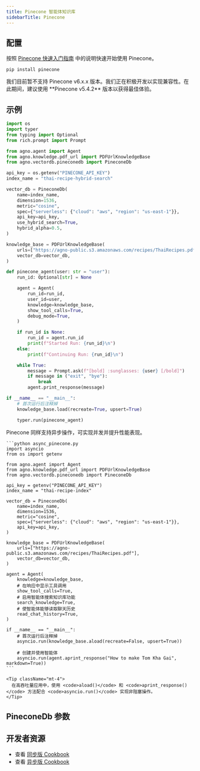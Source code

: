 ```yaml
---
title: Pinecone 智能体知识库
sidebarTitle: Pinecone
---
```

## 配置

按照 [Pinecone 快速入门指南](https://docs.pinecone.io/guides/get-started/quickstart) 中的说明快速开始使用 Pinecone。

```shell
pip install pinecone
```

<Info>
  我们目前暂不支持 Pinecone v6.x.x 版本。我们正在积极开发以实现兼容性。在此期间，建议使用 **Pinecone v5.4.2** 版本以获得最佳体验。
</Info>

## 示例

```python agent_with_knowledge.py
import os
import typer
from typing import Optional
from rich.prompt import Prompt

from agno.agent import Agent
from agno.knowledge.pdf_url import PDFUrlKnowledgeBase
from agno.vectordb.pineconedb import PineconeDb

api_key = os.getenv("PINECONE_API_KEY")
index_name = "thai-recipe-hybrid-search"

vector_db = PineconeDb(
    name=index_name,
    dimension=1536,
    metric="cosine",
    spec={"serverless": {"cloud": "aws", "region": "us-east-1"}},
    api_key=api_key,
    use_hybrid_search=True,
    hybrid_alpha=0.5,
)

knowledge_base = PDFUrlKnowledgeBase(
    urls=["https://agno-public.s3.amazonaws.com/recipes/ThaiRecipes.pdf"],
    vector_db=vector_db,
)

def pinecone_agent(user: str = "user"):
    run_id: Optional[str] = None

    agent = Agent(
        run_id=run_id,
        user_id=user,
        knowledge=knowledge_base,
        show_tool_calls=True,
        debug_mode=True,
    )

    if run_id is None:
        run_id = agent.run_id
        print(f"Started Run: {run_id}\n")
    else:
        print(f"Continuing Run: {run_id}\n")

    while True:
        message = Prompt.ask(f"[bold] :sunglasses: {user} [/bold]")
        if message in ("exit", "bye"):
            break
        agent.print_response(message)

if __name__ == "__main__":
    # 首次运行后注释掉
    knowledge_base.load(recreate=True, upsert=True)

    typer.run(pinecone_agent)
```

<Card title="异步支持 ⚡">
  <div className="mt-2">
    <p>
      Pinecone 同样支持异步操作，可实现并发并提升性能表现。
    </p>
    
    ```python async_pinecone.py
    import asyncio
    from os import getenv

    from agno.agent import Agent
    from agno.knowledge.pdf_url import PDFUrlKnowledgeBase
    from agno.vectordb.pineconedb import PineconeDb

    api_key = getenv("PINECONE_API_KEY")
    index_name = "thai-recipe-index"

    vector_db = PineconeDb(
        name=index_name,
        dimension=1536,
        metric="cosine",
        spec={"serverless": {"cloud": "aws", "region": "us-east-1"}},
        api_key=api_key,
    )

    knowledge_base = PDFUrlKnowledgeBase(
        urls=["https://agno-public.s3.amazonaws.com/recipes/ThaiRecipes.pdf"],
        vector_db=vector_db,
    )

    agent = Agent(
        knowledge=knowledge_base,
        # 在响应中显示工具调用
        show_tool_calls=True,
        # 启用智能体搜索知识库功能
        search_knowledge=True,
        # 使智能体能够读取聊天历史
        read_chat_history=True,
    )

    if __name__ == "__main__":
        # 首次运行后注释掉
        asyncio.run(knowledge_base.aload(recreate=False, upsert=True))

        # 创建并使用智能体
        asyncio.run(agent.aprint_response("How to make Tom Kha Gai", markdown=True))
    ```
    
    <Tip className="mt-4">
      在高吞吐量应用中，使用 <code>aload()</code> 和 <code>aprint_response()</code> 方法配合 <code>asyncio.run()</code> 实现非阻塞操作。
    </Tip>
  </div>
</Card>

## PineconeDb 参数

<Snippet file="vectordb_pineconedb_params.mdx" />

## 开发者资源

- 查看 [同步版 Cookbook](https://github.com/agno-agi/agno/blob/main/cookbook/agent_concepts/knowledge/vector_dbs/pinecone_db/pinecone_db.py)
- 查看 [异步版 Cookbook](https://github.com/agno-agi/agno/blob/main/cookbook/agent_concepts/knowledge/vector_dbs/pinecone_db/async_pinecone_db.py)